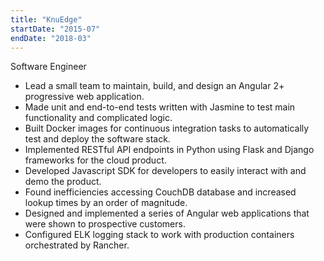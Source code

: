 ```yaml
---
title: "KnuEdge"
startDate: "2015-07"
endDate: "2018-03"
---
```



Software Engineer

- Lead a small team to maintain, build, and design an Angular 2+ progressive web application.
- Made unit and end-to-end tests written with Jasmine to test main functionality and complicated logic.
- Built Docker images for continuous integration tasks to automatically test and deploy the software stack.
- Implemented RESTful API endpoints in Python using Flask and Django frameworks for the cloud product.
- Developed Javascript SDK for developers to easily interact with and demo the product.
- Found inefficiencies accessing CouchDB database and increased lookup times by an order of magnitude.
- Designed and implemented a series of Angular web applications that were shown to prospective customers.
- Configured ELK logging stack to work with production containers orchestrated by Rancher.
